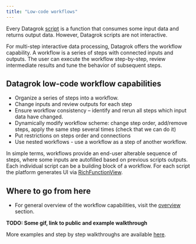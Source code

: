 ```yaml
---
title: "Low-code workflows"
---
```


Every Datagrok [script](../scripting) is a function that consumes some input data
and returns output data.
However, Datagrok scripts are not interactive.

For multi-step interactive data processing, Datagrok offers the workflow capability.
A workflow is a series of steps with connected inputs and outputs.
The user can execute the workflow step-by-step,
review intermediate results and tune the behavior of subsequent steps.

## Datagrok low-code workflow capabilities

* Organize a series of steps into a workflow.
* Change inputs and review outputs for each step
* Ensure workflow consistency – identify and rerun all steps which input data have changed.
* Dynamically modify workflow scheme: change step order, add/remove steps, apply the same step several times (check that we can do it)
* Put restrictions on steps order and connections
* Use nested workflows - use a workflow as a step of another workflow.

In simple terms, workflows provide an end-user alterable sequence of
steps, where some inputs are autofilled based on previous scripts
outputs.
Each individual script can be a building block of a workflow.
For each script the platform generates UI via
[RichFunctionView](../scripting/advanced-scripting/rich-function-view).

## Where to go from here

* For general overview of the workflow capabilities,
  visit the [overview](./overview.mdx) section.



__TODO: Some gif, link to public and example walkthrough__



More examples and step by step walkthroughs are available
[here](examples).
